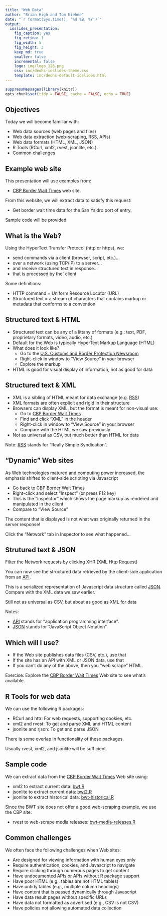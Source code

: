 ```yaml
---
title: "Web Data"
author: "Brian High and Tom Kiehne"
date: "`r format(Sys.time(), '%d %B, %Y')`"
output:
  ioslides_presentation:
    fig_caption: yes
    fig_retina: 1
    fig_width: 5
    fig_height: 3
    keep_md: true
    smaller: false
    incremental: false
    logo: img/logo_128.png
    css: inc/deohs-ioslides-theme.css
    template: inc/deohs-default-ioslides.html
---
```


```r
suppressMessages(library(knitr))
opts_chunk$set(tidy = FALSE, cache = FALSE, echo = TRUE)
```

<!-- Note: Custom CSS changes title font and removes footer gradient. -->
<!-- Note: Custom HTML template replaces logo with banner on title page.-->

## Objectives

Today we will become familiar with:

- Web data sources (web pages and files)
- Web data extraction (web-scraping, RSS, APIs)
- Web data formats (HTML, XML, JSON)
- R Tools (RCurl, xml2, rvest, jsonlite, etc.). 
- Common challenges

## Example web site

This presentation will use examples from:

- [CBP Border Wait Times](https://bwt.cbp.gov/) web site.

From this website, we will extract data to satisfy this request:

- Get border wait time data for the San Ysidro port of entry.

Sample code will be provided.

## What is the Web?

Using the HyperText Transfer Protocol (http or https), we:

- send commands via a client (browser, script, etc.)...
- over a network (using TCP/IP) to a server...
- and receive structured text in response...
- that is processed by the` client

Some definitions:

- HTTP command = Uniform Resource Locator (URL)
- Structured text = a stream of characters that contains markup or metadata that conforms to a convention

## Structured text & HTML

- Structured text can be any of a littany of formats (e.g.: text, PDF, proprietary formats, video, audio, etc.)
- Default for the Web is typically HyperText Markup Language (HTML)
- What does it look like?
  - Go to the [U.S. Customs and Border Protection Newsroom](https://www.cbp.gov/newsroom/media-releases/all)
  - Right-click in window to "View Source" in your browser
  - Explore the markup
- HTML is good for visual display of information, not as good for data

## Structured text & XML

- XML is a sibling of HTML meant for data exchange (e.g. [RSS](https://en.wikipedia.org/wiki/RSS))
- XML formats are often explicit and rigid in their structure
- Browsers can display XML, but the format is meant for non-visual use:
  - Go to [CBP Border Wait Times](https://bwt.cbp.gov/)
  - Find and click "XML" in the header
  - Right-click in window to "View Source" in your browser
  - Compare with the HTML we saw previously
- Not as universal as CSV, but much better than HTML for data

Note: [RSS](https://en.wikipedia.org/wiki/RSS) stands for "Really Simple Syndication".

## "Dynamic" Web sites

As Web technologies matured and computing power increased, the emphasis shifted to client-side scripting via Javascript

- Go back to [CBP Border Wait Times](https://bwt.cbp.gov/)
- Right-click and select "Inspect" (or press F12 key)
- This is the "Inspector" which shows the page markup as rendered and manipulated in the client
- Compare to "View Source"

The content that is displayed is not what was originally returned in the server response!

Click the "Network" tab in Inspector to see what happened...

## Strutured text & JSON

Filter the Network requests by clicking XHR (XML Http Request)

You can now see the structured data retrieved by the client-side application from an [API](https://en.wikipedia.org/wiki/API).

This is a serialized representation of Javascript data structure called [JSON](https://www.json.org/). Compare with the XML data we saw earlier.

Still not as universal as CSV, but about as good as XML for data

Notes:

- [API](https://en.wikipedia.org/wiki/API) stands for "application programming interface".
- [JSON](https://www.json.org/) stands for "JavaScript Object Notation".

## Which will I use?

- If the Web site publishes data files (CSV, etc.), use that
- If the site has an API with XML or JSON data, use that
- If you can't do any of the above, then you "web scrape" HTML.

Exercise: Explore the [CBP Border Wait Times](https://bwt.cbp.gov/) Web site to see what's available.

## R Tools for web data

We can use the following R packages:

- RCurl and httr: For web requests, supporting cookies, etc.
- xml2 and rvest: To get and parse XML and HTML content
- jsonlite and rjson: To get and parse JSON

There is some overlap in functionality of these packages.

Usually rvest, xml2, and jsonlite will be sufficient.

## Sample code

We can extract data from the [CBP Border Wait Times](https://bwt.cbp.gov/) Web site using:

- xml2 to extract current data: [bwt.R](R/bwt.R)
- jsonlite to extract current data: [bwt2.R](R/bwt2.R)
- jsonlite to extract historical data: [bwt-historical.R](R/bwt-historical.R)

Since the BWT site does not offer a good web-scraping example, we use the CBP site:

- rvest to web-scrape media releases: [bwt-media-releases.R](R/bwt-media-releases.R)

## Common challenges

We often face the following challenges when Web sites:

- Are designed for viewing information with human eyes only
- Require authentication, cookies, and Javascript to navigate
- Require clicking through numerous pages to get content
- Have undocumented APIs or APIs without R package support
- Have poor HTML (e.g., tables are not HTML tables)
- Have untidy tables (e.g., multiple column headings)
- Have content that is passed dynamically through Javascript
- Have data result pages without specific URLs
- Have data not formatted as advertised (e.g., CSV is not CSV)
- Have policies not allowing automated data collection
